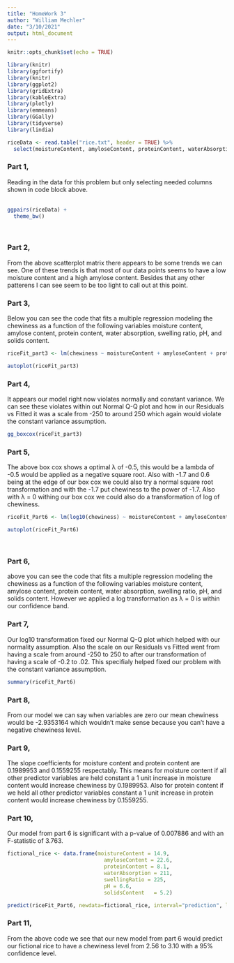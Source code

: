---
title: "HomeWork 3"
author: "William Mechler"
date: "3/10/2021"
output: html_document
---

```{r setup, include=FALSE}
knitr::opts_chunk$set(echo = TRUE)
```


```{r, loadPackages, message=FALSE, echo=FALSE}
library(knitr)
library(ggfortify)
library(knitr)
library(ggplot2)
library(gridExtra)
library(kableExtra)
library(plotly)
library(emmeans)
library(GGally)
library(tidyverse)
library(lindia)
```


```{r}
riceData <- read.table("rice.txt", header = TRUE) %>%
  select(moistureContent, amyloseContent, proteinContent, waterAbsorption, swellingRatio, pH, solidsContent, chewiness)
```
### Part 1,
Reading in the data for this problem but only selecting needed columns shown in code block above.
<br/>
<br/>
```{r, echo=FALSE}
ggpairs(riceData) +
  theme_bw()
```
<br/>
<h3> Part 2, </h3> 
From the above scatterplot matrix there appears to be some trends we can see. One of these trends is that most of our data points seems to have a low moisture content and a high amylose content. Besides that any other patterens I can see seem to be too light to call out at this point.
<br/>
<h3> Part 3, </h3> 
Below you can see the code that fits a multiple regression modeling the chewiness as a function of the following variables moisture content, amylose content, protein content, water absorption, swelling ratio, pH, and solids content.
<br/>
```{r, warning=FALSE}
riceFit_part3 <- lm(chewiness ~ moistureContent + amyloseContent + proteinContent + waterAbsorption + swellingRatio + pH + solidsContent, data=riceData)

autoplot(riceFit_part3)
```

<h3> Part 4, </h3>
It appears our model right now violates normally and constant variance. We can see these violates within out Normal Q-Q plot and how in our Residuals vs Fitted it was a scale from -250 to around 250 which again would violate the constant variance assumption.
<br/>
```{r, warning=FALSE}
gg_boxcox(riceFit_part3)
```
<h3>Part 5,</h3> 
The above box cox shows a optimal λ of -0.5, this would be a lambda of -0.5 would be applied as a negative square root. Also with -1.7 and 0.6 being at the edge of our box cox we could also try a normal square root transformation and with the -1.7 put chewiness to the power of -1.7. Also with λ = 0 withing our box cox we could also do a transformation of log of chewiness.
<br/>


```{r, warning=FALSE}
riceFit_Part6 <- lm(log10(chewiness) ~ moistureContent + amyloseContent + proteinContent + waterAbsorption + swellingRatio + pH + solidsContent, data=riceData)

autoplot(riceFit_Part6)
```
<br/>
<h3> Part 6, </h3>
above you can see the code that fits a multiple regression modeling the chewiness as a function of the following variables moisture content, amylose content, protein content, water absorption, swelling ratio, pH, and solids content. However we applied a log transformation as λ = 0 is within our confidence band.

<h3> Part 7, </h3>
Our log10 transformation fixed our Normal Q-Q plot which helped with our normality assumption. Also the scale on our Residuals vs Fitted went from having a scale from around -250 to 250 to after our transformation of having a scale of -0.2 to .02. This specifialy helped fixed our problem with the constant variance assumption.
<br/>

```{r, warning=FALSE}
summary(riceFit_Part6)
```
<h3> Part 8, </h3> 
From our model we can say when variables are zero our mean chewiness would be -2.9353164 which wouldn't make sense because you can't have a negative chewiness level.

<h3> Part 9, </h3>
The slope coefficients for moisture content and protein content are 0.1989953 and 0.1559255 respectably. This means for moisture content if all other predictor variables are held constant a 1 unit increase in moisture content would increase chewiness by 0.1989953. Also for protein content if we held all other predictor variables constant a 1 unit increase in protein content would increase chewiness by 0.1559255.

<h3> Part 10, </h3>
Our model from part 6 is significant with a p-value of 0.007886 and with an F-statistic of 3.763.
<br/>

```{r, warning=FALSE}
fictional_rice <- data.frame(moistureContent = 14.9, 
                               amyloseContent = 22.6,
                               proteinContent = 8.1, 
                               waterAbsorption = 211,
                               swellingRatio = 225,
                               pH = 6.6,
                               solidsContent   = 5.2)

predict(riceFit_Part6, newdata=fictional_rice, interval="prediction", level=0.95)
```
<h3> Part 11, </h3>
From the above code we see that our new model from part 6 would predict our fictional rice to have a chewiness level from 2.56 to 3.10 with a 95% confidence level. 
<br/>
